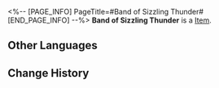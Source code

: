 <%-- [PAGE_INFO]
PageTitle=#Band of Sizzling Thunder#
[END_PAGE_INFO] --%>
{{Item Infobox
|id          = 81092
|image       = Item Band of Sizzling Thunder.png
|type        = 
|invCategory = 
|rarity      = 3
|effect      = 
|description = 
}}
'''Band of Sizzling Thunder''' is a [[Item]].

==Other Languages==
{{Other Languages
|en   = Band of Sizzling Thunder
|zhs  = 激奏雷电的乐队
|zht  = 激奏雷電的樂團
|ja   = 雷鳴轟くバンド
|ko   = 뇌전을 울리는 밴드
|es   = Banda del trueno crepitante
|fr   = Tonnerre grésillant
|ru   = Бэнд испепеляющего грома
|th   = Band of Sizzling Thunder
|vi   = Ban Nhạc Sizzling Thunder
|de   = Band des knisternden Donners
|id   = Band of Sizzling Thunder
|pt   = Banda Trovão Crepitante
}}

==Change History==
{{Change History|1.0}}